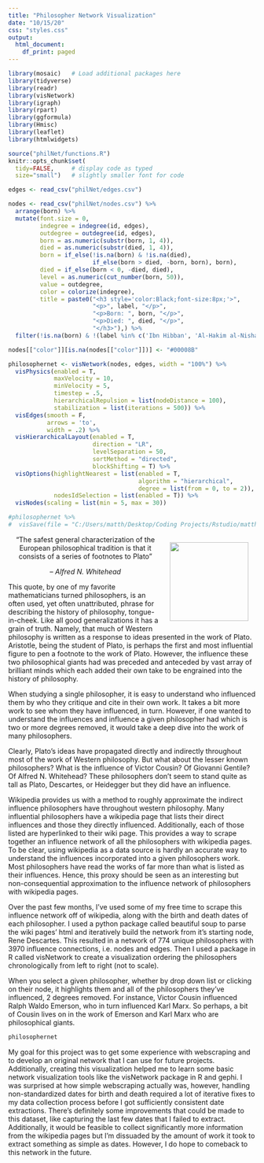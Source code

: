 ```yaml
---
title: "Philosopher Network Visualization"
date: "10/15/20"
css: "styles.css"
output:
  html_document:
    df_print: paged
---
```



```r
library(mosaic)   # Load additional packages here 
library(tidyverse)
library(readr)
library(visNetwork)
library(igraph)
library(rpart)
library(ggformula)
library(Hmisc)
library(leaflet)
library(htmlwidgets)

source("philNet/functions.R")
knitr::opts_chunk$set(
  tidy=FALSE,     # display code as typed
  size="small")   # slightly smaller font for code
```

```r
edges <- read_csv("philNet/edges.csv")

nodes <- read_csv("philNet/nodes.csv") %>%
  arrange(born) %>%
  mutate(font.size = 0,
         indegree = indegree(id, edges),
         outdegree = outdegree(id, edges),
         born = as.numeric(substr(born, 1, 4)),
         died = as.numeric(substr(died, 1, 4)),
         born = if_else(!is.na(born) & !is.na(died), 
                        if_else(born > died, -born, born), born),
         died = if_else(born < 0, -died, died),
         level = as.numeric(cut_number(born, 50)),
         value = outdegree,
         color = colorize(indegree),
         title = paste0("<h3 style='color:Black;font-size:8px;'>", 
                        "<p>", label, "</p>",
                        "<p>Born: ", born, "</p>",
                        "<p>Died: ", died, "</p>",
                        "</h3>"),) %>%
  filter(!is.na(born) & !(label %in% c('Ibn Hibban', 'Al-Hakim al-Nishapuri')))

nodes[["color"]][is.na(nodes[["color"]])] <- "#00008B"
```

```r
philosophernet <- visNetwork(nodes, edges, width = "100%") %>%
  visPhysics(enabled = T,
             maxVelocity = 10,
             minVelocity = 5,
             timestep = .5,
             hierarchicalRepulsion = list(nodeDistance = 100),
             stabilization = list(iterations = 500)) %>%
  visEdges(smooth = F, 
           arrows = 'to',
           width = .2) %>%
  visHierarchicalLayout(enabled = T, 
                        direction = "LR", 
                        levelSeparation = 50, 
                        sortMethod = "directed",
                        blockShifting = T) %>%
  visOptions(highlightNearest = list(enabled = T, 
                                     algorithm = "hierarchical",
                                     degree = list(from = 0, to = 2)),
             nodesIdSelection = list(enabled = T)) %>%
  visNodes(scaling = list(min = 5, max = 30))

#philosophernet %>%
#  visSave(file = "C:/Users/matth/Desktop/Coding Projects/Rstudio/matthewbbone/philNet/philosophernet.html")
```


<div style="float:right;position: relative;margin:0px 15px">
<img src="philNet/whitehead.PNG" width="160">
</div>

<center>
“The safest general characterization of the European philosophical tradition is that it consists of a series of footnotes to Plato”

– *Alfred N. Whitehead*
</center>

This quote, by one of my favorite mathematicians turned philosophers, is an often used, yet often unattributed, phrase for describing the history of philosophy, tongue-in-cheek. Like all good generalizations it has a grain of truth. Namely, that much of Western philosophy is written as a response to ideas presented in the work of Plato. Aristotle, being the student of Plato, is perhaps the first and most influential figure to pen a footnote to the work of Plato. However, the influence these two philosophical giants had was preceded and anteceded by vast array of brilliant minds which each added their own take to be engrained into the history of philosophy.

When studying a single philosopher, it is easy to understand who influenced them by who they critique and cite in their own work. It takes a bit more work to see whom they have influenced, in turn. However, if one wanted to understand the influences and influence a given philosopher had which is two or more degrees removed, it would take a deep dive into the work of many philosophers.

Clearly, Plato’s ideas have propagated directly and indirectly throughout most of the work of Western philosophy. But what about the lesser known philosophers? What is the influence of Victor Cousin? Of Giovanni Gentile? Of Alfred N. Whitehead? These philosophers don’t seem to stand quite as tall as Plato, Descartes, or Heidegger but they did have an influence.

Wikipedia provides us with a method to roughly approximate the indirect influence philosophers have throughout western philosophy. Many influential philosophers have a wikipedia page that lists their direct influences and those they directly influenced. Additionally, each of those listed are hyperlinked to their wiki page. This provides a way to scrape together an influence network of all the philosophers with wikipedia pages. To be clear, using wikipedia as a data source is hardly an accurate way to understand the influences incorporated into a given philosophers work. Most philosophers have read the works of far more than what is listed as their influences. Hence, this proxy should be seen as an interesting but non-consequential approximation to the influence network of philosophers with wikipedia pages.

Over the past few months, I’ve used some of my free time to scrape this influence network off of wikipedia, along with the birth and death dates of each philosopher. I used a python package called beautiful soup to parse the wiki pages’ html and iteratively build the network from it’s starting node, Rene Descartes. This resulted in a network of 774 unique philosophers with 3970 influence connections, i.e. nodes and edges. Then I used a package in R called visNetwork to create a visualization ordering the philosophers chronologically from left to right (not to scale).

When you select a given philosopher, whether by drop down list or clicking on their node, it highlights them and all of the philosophers they've influenced, 2 degrees removed. For instance, Victor Cousin influenced Ralph Waldo Emerson, who in turn influenced Karl Marx. So perhaps, a bit of Cousin lives on in the work of Emerson and Karl Marx who are philosophical giants. 

```r
philosophernet
```

My goal for this project was to get some experience with webscraping and to develop an original network that I can use for future projects. Additionally, creating this visualization helped me to learn some basic network visualization tools like the visNetwork package in R and gephi. I was surprised at how simple webscraping actually was, however, handling non-standardized dates for birth and death required a lot of iterative fixes to my data collection process before I got sufficiently consistent date extractions. There's definitely some improvements that could be made to this dataset, like capturing the last few dates that I failed to extract. Additionally, it would be feasible to collect significantly more information from the wikipedia pages but I'm dissuaded by the amount of work it took to extract something as simple as dates. However, I do hope to comeback to this network in the future.


